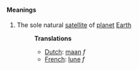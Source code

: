====Meanings====
#The sole natural [[satellite]] of [[planet]] [[Earth]]
#:'''Translations'''
#:*[[Dutch]]: [[maan]] ''f''
#:*[[French]]: [[lune]] ''f''